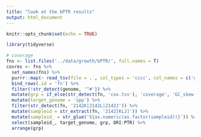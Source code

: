 ```yaml
---
title: "look at the bPTR results"
output: html_document
---
```


```r
knitr::opts_chunk$set(echo = TRUE)
```

```r
library(tidyverse)
```

```r
# coverage
fns <- list.files('../data/growth/bPTR/', full.names = T)
covres <- fns %>% 
  set_names(fns) %>% 
  purrr::map(~ read_tsv(file = . , col_types = 'cccc', col_names = c('genome','ORI','TER','PTR'))) %>% 
  bind_rows(.id = 'fn') %>% 
  filter(!str_detect(genome, '^#')) %>% 
  mutate(grp = if_else(str_detect(fn, 'cov.tsv'), 'coverage', 'GC_skew')) %>% 
  mutate(target_genome = 'spp') %>% 
  filter(str_detect(fn, '2142K|2142L|2142J')) %>% 
  mutate(sampleid = str_extract(fn, '2142[KLJ]')) %>% 
  mutate(sampleid_ = str_glue('S{as.numeric(as.factor(sampleid))}')) %>% 
  select(sampleid_, target_genome, grp, ORI:PTR) %>% 
  arrange(grp)
```


